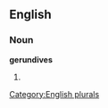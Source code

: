 
==English==

===Noun===
'''gerundives'''

# {{plural of|[[gerundive]]}}

[[Category:English plurals]]